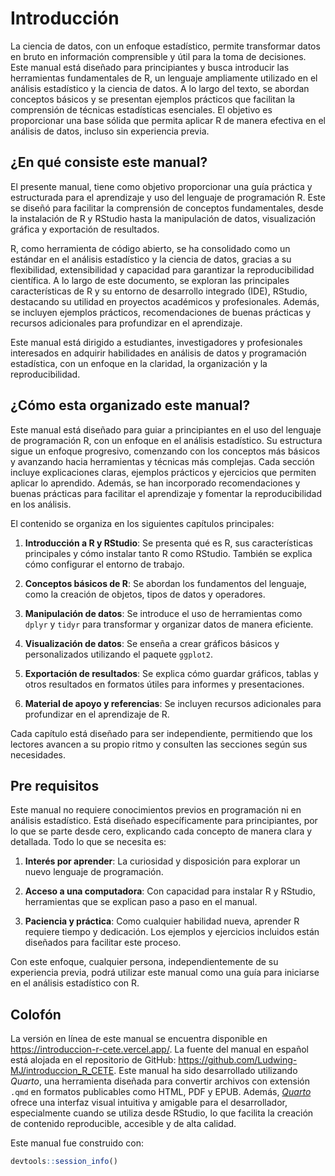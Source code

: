 # Introducción {.unnumbered}

La ciencia de datos, con un enfoque estadístico, permite transformar datos en bruto en información comprensible y útil para la toma de decisiones. Este manual está diseñado para principiantes y busca introducir las herramientas fundamentales de R, un lenguaje ampliamente utilizado en el análisis estadístico y la ciencia de datos. A lo largo del texto, se abordan conceptos básicos y se presentan ejemplos prácticos que facilitan la comprensión de técnicas estadísticas esenciales. El objetivo es proporcionar una base sólida que permita aplicar R de manera efectiva en el análisis de datos, incluso sin experiencia previa.

## ¿En qué consiste este manual?

El presente manual, tiene como objetivo proporcionar una guía práctica y estructurada para el aprendizaje y uso del lenguaje de programación R. Este se diseñó para facilitar la comprensión de conceptos fundamentales, desde la instalación de R y RStudio hasta la manipulación de datos, visualización gráfica y exportación de resultados.

R, como herramienta de código abierto, se ha consolidado como un estándar en el análisis estadístico y la ciencia de datos, gracias a su flexibilidad, extensibilidad y capacidad para garantizar la reproducibilidad científica. A lo largo de este documento, se exploran las principales características de R y su entorno de desarrollo integrado (IDE), RStudio, destacando su utilidad en proyectos académicos y profesionales. Además, se incluyen ejemplos prácticos, recomendaciones de buenas prácticas y recursos adicionales para profundizar en el aprendizaje.

Este manual está dirigido a estudiantes, investigadores y profesionales interesados en adquirir habilidades en análisis de datos y programación estadística, con un enfoque en la claridad, la organización y la reproducibilidad.

## ¿Cómo esta organizado este manual?

Este manual está diseñado para guiar a principiantes en el uso del lenguaje de programación R, con un enfoque en el análisis estadístico. Su estructura sigue un enfoque progresivo, comenzando con los conceptos más básicos y avanzando hacia herramientas y técnicas más complejas. Cada sección incluye explicaciones claras, ejemplos prácticos y ejercicios que permiten aplicar lo aprendido. Además, se han incorporado recomendaciones y buenas prácticas para facilitar el aprendizaje y fomentar la reproducibilidad en los análisis.

El contenido se organiza en los siguientes capítulos principales:

1.  **Introducción a R y RStudio**: Se presenta qué es R, sus características principales y cómo instalar tanto R como RStudio. También se explica cómo configurar el entorno de trabajo.

2.  **Conceptos básicos de R**: Se abordan los fundamentos del lenguaje, como la creación de objetos, tipos de datos y operadores.

3.  **Manipulación de datos**: Se introduce el uso de herramientas como `dplyr` y `tidyr` para transformar y organizar datos de manera eficiente.

4.  **Visualización de datos**: Se enseña a crear gráficos básicos y personalizados utilizando el paquete `ggplot2`.

5.  **Exportación de resultados**: Se explica cómo guardar gráficos, tablas y otros resultados en formatos útiles para informes y presentaciones.

6.  **Material de apoyo y referencias**: Se incluyen recursos adicionales para profundizar en el aprendizaje de R.

Cada capítulo está diseñado para ser independiente, permitiendo que los lectores avancen a su propio ritmo y consulten las secciones según sus necesidades.

## Pre requisitos

Este manual no requiere conocimientos previos en programación ni en análisis estadístico. Está diseñado específicamente para principiantes, por lo que se parte desde cero, explicando cada concepto de manera clara y detallada. Todo lo que se necesita es:

1.  **Interés por aprender**: La curiosidad y disposición para explorar un nuevo lenguaje de programación.

2.  **Acceso a una computadora**: Con capacidad para instalar R y RStudio, herramientas que se explican paso a paso en el manual.

3.  **Paciencia y práctica**: Como cualquier habilidad nueva, aprender R requiere tiempo y dedicación. Los ejemplos y ejercicios incluidos están diseñados para facilitar este proceso.

Con este enfoque, cualquier persona, independientemente de su experiencia previa, podrá utilizar este manual como una guía para iniciarse en el análisis estadístico con R.

## Colofón

La versión en línea de este manual se encuentra disponible en <https://introduccion-r-cete.vercel.app/>. La fuente del manual en español está alojada en el repositorio de GitHub: <https://github.com/Ludwing-MJ/introduccion_R_CETE>. Este manual ha sido desarrollado utilizando *Quarto*, una herramienta diseñada para convertir archivos con extensión `.qmd` en formatos publicables como HTML, PDF y EPUB. Además, [*Quarto*](https://quarto.org/) ofrece una interfaz visual intuitiva y amigable para el desarrollador, especialmente cuando se utiliza desde RStudio, lo que facilita la creación de contenido reproducible, accesible y de alta calidad.

Este manual fue construido con:

```r
devtools::session_info()
```
